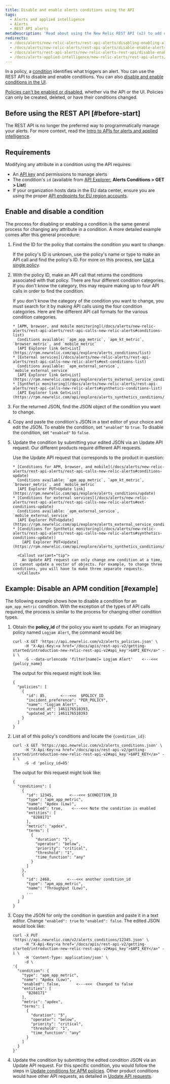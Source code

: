 ```yaml
---
title: Disable and enable alerts conditions using the API
tags:
  - Alerts and applied intelligence
  - Alerts
  - REST API alerts
metaDescription: 'Read about using the New Relic REST API (v2) to add or remove apps, servers, and other entities from a policy condition.'
redirects:
  - /docs/alerts/new-relic-alerts/rest-api-alerts/disabling-enabling-alerts-conditions-using-api
  - /docs/alerts/new-relic-alerts/rest-api-alerts/disable-enable-alerts-conditions-using-api
  - /docs/alerts/rest-api-alerts/new-relic-alerts-rest-api/disable-enable-alerts-conditions-using-api
  - /docs/alerts-applied-intelligence/new-relic-alerts/rest-api-alerts/disable-enable-alerts-conditions-using-api
---
```


In a policy, a [condition](/docs/alerts/new-relic-alerts/configuring-alert-policies/define-alert-conditions) identifies what triggers an alert. You can use the REST API to disable and enable conditions. You can also [disable and enable conditions in the UI](/docs/alerts/new-relic-alerts/updating-alert-policies/disable-or-delete-alert-policies-conditions#condition-on-off).

[Policies can't be enabled or disabled](/docs/alerts/new-relic-alerts/updating-alert-policies/disable-or-delete-alert-policies-conditions#disable-policy), whether via the API or the UI. Policies can only be created, deleted, or have their conditions changed.

## Before using the REST API [#before-start]

The REST API is no longer the preferred way to programmatically manage your alerts. For more context, read the [Intro to APIs for alerts and applied intelligence](/docs/alerts-applied-intelligence/new-relic-alerts/advanced-alerts/alerts-api/intro-alerts-api). 

## Requirements

Modifying any attribute in a condition using the API requires:

* An [API key](/docs/apis/rest-api-v2/getting-started/introduction-new-relic-rest-api-v2#api_key) and permissions to manage alerts
* The condition's `id` (available from [API Explorer:](https://rpm.newrelic.com/api/explore/alerts_condition/list) **Alerts Conditions > GET > List**)
* If your organization hosts data in the EU data center, ensure you are using the proper [API endpoints for EU region accounts](/docs/using-new-relic/welcome-new-relic/getting-started/introduction-eu-region-data-center#endpoints).

## Enable and disable a condition

The process for disabling or enabling a condition is the same general process for changing any attribute in a condition. A more detailed example comes after this general procedure:

1. Find the ID for the policy that contains the condition you want to change.

   If the policy's ID is unknown, use the policy's name or type to make an API call and find the policy's ID. For more on this process, see [List a single policy](/docs/alerts/alert-policies/rest-api-alert-policies/list-policies-v2#single_policy).
2. With the policy ID, make an API call that returns the conditions associated with that policy. There are four different condition categories. If you don't know the category, this may require making up to four API calls in order to find the condition.

   <CollapserGroup>
     <Collapser
       id="types-conditions-API"
       title="Details on searching for condition ID"
     >
       If you don't know the category of the condition you want to change, you must search for it by making API calls using the four condition categories. Here are the different API call formats for the various condition categories.

       * [APM, browser, and mobile monitoring](/docs/alerts/new-relic-alerts/rest-api-alerts/rest-api-calls-new-relic-alerts#conditions-list)  
         Conditions available: `apm_app_metric`, `apm_kt_metric`, `browser_metric`, and `mobile_metric`  
         [API Explorer link Get>List](https://rpm.newrelic.com/api/explore/alerts_conditions/list)
       * [External services](/docs/alerts/new-relic-alerts/rest-api-alerts/rest-api-calls-new-relic-alerts#ext-conditions-list)  
         Conditions available: `apm_external_service`, `mobile_external_service`  
         [API Explorer link Get>List](https://rpm.newrelic.com/api/explore/alerts_external_service_conditions/list)
       * [Synthetic monitoring](/docs/alerts/new-relic-alerts/rest-api-alerts/rest-api-calls-new-relic-alerts#synthetics-conditions-list)  
         [API Explorer link Get>List](https://rpm.newrelic.com/api/explore/alerts_synthetics_conditions/list)
     </Collapser>
   </CollapserGroup>
3. For the returned JSON, find the JSON object of the condition you want to change.
4. Copy and paste the condition's JSON in a text editor of your choice and edit the JSON. To enable the condition, set `"enabled"` to `true`. To disable the condition, set `"enabled"` to `false`.
5. Update the condition by submitting your edited JSON via an Update API request. Our different products require different API requests.

   <CollapserGroup>
     <Collapser
       id="update-api-requests"
       title="Details on Update API requests"
     >
       Use the Update API request that corresponds to the product in question:

       * [Conditions for APM, browser, and mobile](/docs/alerts/new-relic-alerts/rest-api-alerts/rest-api-calls-new-relic-alerts#conditions-update)  
         Conditions available: `apm_app_metric`, `apm_kt_metric`, `browser_metric`, and `mobile_metric`  
         [API Explorer PUT>Update link](https://rpm.newrelic.com/api/explore/alerts_conditions/update)
       * [Conditions for external services](/docs/alerts/new-relic-alerts/rest-api-alerts/rest-api-calls-new-relic-alerts#ext-conditions-update)  
         Conditions available: `apm_external_service`, `mobile_external_service`  
         [API Explorer PUT>Update](https://rpm.newrelic.com/api/explore/alerts_external_service_conditions/update)
       * [Conditions for Synthetic monitoring](/docs/alerts/new-relic-alerts/rest-api-alerts/rest-api-calls-new-relic-alerts#synthetics-conditions-update))  
           [API Explorer PUT>Update](https://rpm.newrelic.com/api/explore/alerts_synthetics_conditions/update)

         <Callout variant="tip">
           An Update API request can only change one condition at a time, it cannot update a vector of objects. For example, to change three conditions, you will have to make three separate requests.
         </Callout>
     </Collapser>
   </CollapserGroup>

## Example: Disable an APM condition [#example]

The following example shows how to disable a condition for an `apm_app_metric` condition. With the exception of the types of API calls required, the process is similar to the process for changing other condition types.

1. Obtain the **policy_id** of the policy you want to update. For an imaginary policy named `Logjam Alert`, the command would be:

   ```
   curl -X GET 'https://api.newrelic.com/v2/alerts_policies.json' \
        -H "X-Api-Key:<a href='/docs/apis/rest-api-v2/getting-started/introduction-new-relic-rest-api-v2#api_key'>$API_KEY</a>" -i \
        -G --data-urlencode 'filter[name]= Logjam Alert'    <---<<<  {policy_name}
   ```

   The output for this request might look like:

   ```
   {
     "policies": [
       {
         "id": 85,      <---<<<  $POLICY_ID
         "incident_preference": "PER_POLICY",
         "name": "Logjam Alert",
         "created_at": 1461176510393,
         "updated_at": 1461176510393
       }
     ]
   }
   ```
2. List all of this policy's conditions and locate the `{condition_id}`:

   ```
   curl -X GET 'https://api.newrelic.com/v2/alerts_conditions.json' \
        -H "X-Api-Key:<a href='/docs/apis/rest-api-v2/getting-started/introduction-new-relic-rest-api-v2#api_key'>$API_KEY</a>" -i \
        -G -d 'policy_id=85'
   ```

   The output for this request might look like:

   ```
   {
     "conditions": [
       {
         "id": 12345,       <---<<< $CONDITION_ID
         "type": "apm_app_metric",
         "name": "Apdex (Low)",
         "enabled": true,    <---<<< Note the condition is enabled
         "entities": [
           "8288171"
         ],
         "metric": "apdex",
         "terms": [
           {
             "duration": "5",
             "operator": "below",
             "priority": "critical",
             "threshold": "1",
             "time_function": "any"
           }
         ]
       },
       {
         "id": 2468,       <---<<< another condition_id
         "type": "apm_app_metric",
         "name": "Throughput (Low)",
         ...
       }
     ]
   }
   ```
3. Copy the JSON for only the condition in question and paste it in a text editor. Change `"enabled": true` to `"enabled": false`. The edited JSON would look like:

   ```
   curl -X PUT 'https://api.newrelic.com/v2/alerts_conditions/12345.json' \
        -H "X-Api-Key:<a href='/docs/apis/rest-api-v2/getting-started/introduction-new-relic-rest-api-v2#api_key'>$API_KEY</a>" -i \
        -H 'Content-Type: application/json' \
        -d \
   '{
     "condition": {
       "type": "apm_app_metric",
       "name": "Apdex (Low)",
       "enabled": false,       <---<<<  Changed to false
       "entities": [
         "8288171"
       ],
       "metric": "apdex",
       "terms": [
         {
           "duration": "5",
           "operator": "below",
           "priority": "critical",
           "threshold": "1",
           "time_function": "any"
         }
       ]
     }
   }'
   ```
4. Update the condition by submitting the edited condition JSON via an Update API request. For this specific condition, you would follow the steps in [Update conditions for APM policies](/docs/alerts/new-relic-alerts/rest-api-alerts/rest-api-calls-new-relic-alerts#conditions-update). Other product conditions would have other API requests, as detailed in [Update API requests](#update-api-requests).
